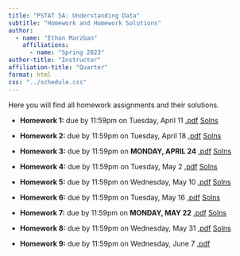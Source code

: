 ```yaml
---
title: "PSTAT 5A: Understanding Data"
subtitle: "Homework and Homework Solutions"
author:
  - name: "Ethan Marzban"
    affiliations:
      - name: "Spring 2023"
author-title: "Instructor"
affiliation-title: "Quarter"
format: html
css: "../schedule.css"
---
```


Here you will find all homework assignments and their solutions.

-   **Homework 1:** due by 11:59pm on Tuesday, April 11 <a href = "../Files/HW/HW01.pdf" class = "button label-outline" target = "_blank">.pdf</a> <a href = "../Files/HW/HW01_Solns.pdf" class = "button label-outline" target = "_blank">Solns</a> <br />

-   **Homework 2:** due by 11:59pm on Tuesday, April 18 <a href = "../Files/HW/HW02.pdf" class = "button label-outline" target = "_blank">.pdf</a> <a href = "../Files/HW/HW02_Solns.pdf" class = "button label-outline" target = "_blank">Solns</a> <br />

-   **Homework 3:** due by 11:59pm on **MONDAY, APRIL 24** <a href = "../Files/HW/HW03.pdf" class = "button label-outline" target = "_blank">.pdf</a> <a href = "../Files/HW/HW03_Solns.pdf" class = "button label-outline" target = "_blank">Solns</a> <br />

-   **Homework 4:** due by 11:59pm on Tuesday, May 2 <a href = "../Files/HW/HW04.pdf" class = "button label-outline" target = "_blank">.pdf</a> <a href = "../Files/HW/HW04_Solns.pdf" class = "button label-outline" target = "_blank">Solns</a> <br />

-   **Homework 5:** due by 11:59pm on Wednesday, May 10 <a href = "../Files/HW/HW05.pdf" class = "button label-outline" target = "_blank">.pdf</a> <a href = "../Files/HW/HW05_Solns.pdf" class = "button label-outline" target = "_blank">Solns</a> <br />

-   **Homework 6:** due by 11:59pm on Tuesday, May 16 <a href = "../Files/HW/HW06.pdf" class = "button label-outline" target = "_blank">.pdf</a> <a href = "../Files/HW/HW06_Solns.pdf" class = "button label-outline" target = "_blank">Solns</a> <br />

-   **Homework 7:** due by 11:59pm on **MONDAY, MAY 22** <a href = "../Files/HW/HW07.pdf" class = "button label-outline" target = "_blank">.pdf</a> <a href = "../Files/HW/HW07_Solns.pdf" class = "button label-outline" target = "_blank">Solns</a> <br />

-   **Homework 8:** due by 11:59pm on Wednesday, May 31 <a href = "../Files/HW/HW08.pdf" class = "button label-outline" target = "_blank">.pdf</a> <a href = "../Files/HW/HW08_Solns.pdf" class = "button label-outline" target = "_blank">Solns</a> <br />

-   **Homework 9:** due by 11:59pm on Wednesday, June 7 <a href = "../Files/HW/HW09.pdf" class = "button label-outline" target = "_blank">.pdf</a>
